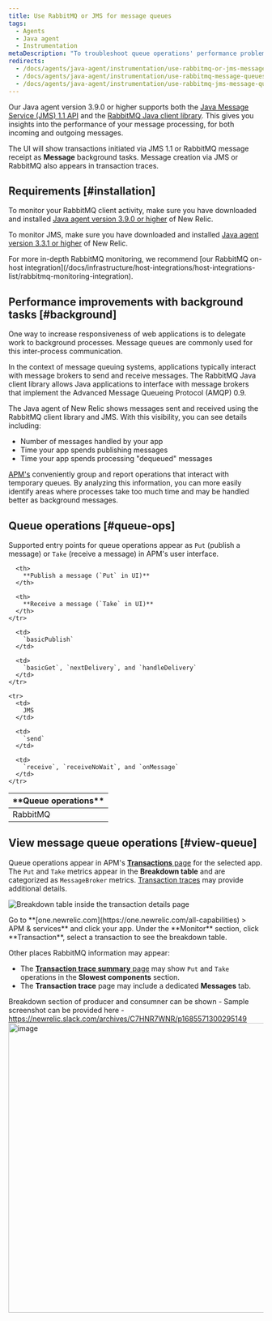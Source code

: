 ```yaml
---
title: Use RabbitMQ or JMS for message queues
tags:
  - Agents
  - Java agent
  - Instrumentation
metaDescription: "To troubleshoot queue operations' performance problems, use RabbitMQ with New Relic APM for Java applications."
redirects:
  - /docs/agents/java-agent/instrumentation/use-rabbitmq-or-jms-message-queues
  - /docs/agents/java-agent/instrumentation/use-rabbitmq-message-queues
  - /docs/agents/java-agent/instrumentation/use-rabbitmq-jms-message-queues
---
```



Our Java agent version 3.9.0 or higher supports both the [Java Message Service (JMS) 1.1 API](https://docs.oracle.com/javaee/7/api/javax/jms/package-summary.html#package.description) and the [RabbitMQ Java client library](https://www.rabbitmq.com/java-client.html). This gives you insights into the performance of your message processing, for both incoming and outgoing messages.

The <InlinePopover type="apm" /> UI will show transactions initiated via JMS 1.1 or RabbitMQ message receipt as **Message** background tasks. Message creation via JMS or RabbitMQ also appears in transaction traces.

## Requirements [#installation]

To monitor your RabbitMQ client activity, make sure you have downloaded and installed [Java agent version 3.9.0 or higher](/docs/release-notes/agent-release-notes/java-release-notes) of New Relic.

To monitor JMS, make sure you have downloaded and installed [Java agent version 3.3.1 or higher](/docs/release-notes/agent-release-notes/java-release-notes/java-agent-331) of New Relic.

<Callout variant="tip">
  For more in-depth RabbitMQ monitoring, we recommend [our RabbitMQ on-host integration](/docs/infrastructure/host-integrations/host-integrations-list/rabbitmq-monitoring-integration). 
</Callout>

## Performance improvements with background tasks [#background]

One way to increase responsiveness of web applications is to delegate work to background processes. Message queues are commonly used for this inter-process communication.

In the context of message queuing systems, applications typically interact with message brokers to send and receive messages. The RabbitMQ Java client library allows Java applications to interface with message brokers that implement the Advanced Message Queueing Protocol (AMQP) 0.9.

The Java agent of New Relic shows messages sent and received using the RabbitMQ client library and JMS. With this visibility, you can see details including:

* Number of messages handled by your app
* Time your app spends publishing messages
* Time your app spends processing "dequeued" messages

[APM's](#view-queue) conveniently group and report operations that interact with temporary queues. By analyzing this information, you can more easily identify areas where processes take too much time and may be handled better as background messages.

## Queue operations [#queue-ops]

Supported entry points for queue operations appear as `Put` (publish a message) or `Take` (receive a message) in APM's user interface.

<table>
  <thead>
    <tr>
      <th width={150}>
        **Queue operations**
      </th>

      <th>
        **Publish a message (`Put` in UI)**
      </th>

      <th>
        **Receive a message (`Take` in UI)**
      </th>
    </tr>
  </thead>

  <tbody>
    <tr>
      <td>
        RabbitMQ
      </td>

      <td>
        `basicPublish`
      </td>

      <td>
        `basicGet`, `nextDelivery`, and `handleDelivery`
      </td>
    </tr>

    <tr>
      <td>
        JMS
      </td>

      <td>
        `send`
      </td>

      <td>
        `receive`, `receiveNoWait`, and `onMessage`
      </td>
    </tr>
  </tbody>
</table>

## View message queue operations [#view-queue]

Queue operations appear in APM's [**Transactions** page](/docs/apm/applications-menu/monitoring/transactions-dashboard) for the selected app. The `Put` and `Take` metrics appear in the **Breakdown table** and are categorized as `MessageBroker` metrics. [Transaction traces](/docs/apm/transactions/transaction-traces/transaction-traces) may provide additional details.


<img
    title="Breakdown table inside the transaction details page"
    alt="Breakdown table inside the transaction details page"
    src={apmBreakdownTable}
/>

<figcaption>
    Go to **[one.newrelic.com](https://one.newrelic.com/all-capabilities) > APM & services** and click your app. Under the **Monitor** section, click **Transaction**, select a transaction to see the breakdown table. 
</figcaption>


Other places RabbitMQ information may appear: 

* The [**Transaction trace summary** page](/docs/apm/transactions/transaction-traces/transaction-trace-summary) may show `Put` and `Take` operations in the **Slowest components** section. 
* The **Transaction trace** page may include a dedicated **Messages** tab.

Breakdown section of producer and consumner can be shown - Sample screenshot can be provided here - https://newrelic.slack.com/archives/C7HNR7WNR/p1685571300295149 <img width="572" alt="image" src="https://github.com/newrelic/docs-website/assets/121537014/b08bf230-15f3-4aec-b0d9-e6771efa27ea">

